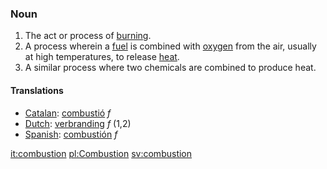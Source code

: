 ===Noun===
#The act or process of [[burn]]ing.
#A process wherein a [[fuel]] is combined with [[oxygen]] from the air, usually at high temperatures, to release [[heat]].
#A similar process where two chemicals are combined to produce heat.

====Translations====
*[[Catalan]]: [[combustió]] ''f''
*[[Dutch]]: [[verbranding]] ''f'' (1,2)
*[[Spanish]]: [[combustión]] ''f''

[[it:combustion]]
[[pl:Combustion]]
[[sv:combustion]]
